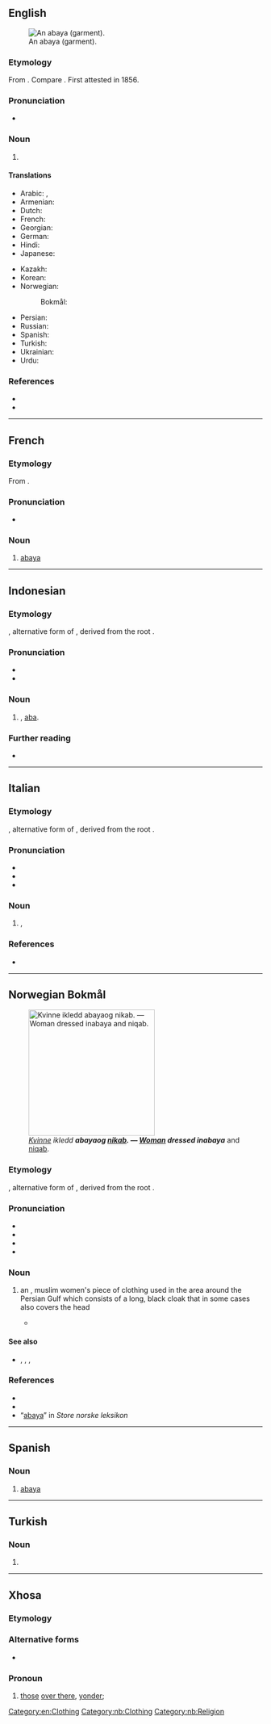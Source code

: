 ==English==
{{wikipedia}}
[[Image:Aba (PSF).png|thumb|upright|An abaya (garment).]]

===Etymology===
From {{bor|en|ar|عَبَايَة}}. Compare {{m|en|aba}}. First attested in 1856.

===Pronunciation===
* {{a|GenAm}} {{IPA|en|/əˈbeɪ.jə/}}

===Noun===
{{en-noun}}

# {{synonym of|en|aba}}

====Translations====
{{trans-top|coarse, often striped, felted fabric from the Middle East, woven from goat or camel hair}}
* Arabic: {{t|ar|عَبَايَة|f}}, {{t|ar|عَبَاءَة|f}}
* Armenian: {{t+|hy|աբա|sc=Armn}}
* Dutch: {{t+|nl|aba|m}}
* French: {{t+|fr|abaya|f}}
* Georgian: {{t|ka|აბაია}}
* German: {{t|de|Abaya|f}}
* Hindi: {{t|hi|अबाया}}
* Japanese: {{t|ja|アバヤ|tr=abaya}}
{{trans-mid}}
* Kazakh: {{t|kk|абайя}}
* Korean: {{t|ko|아바야}}
* Norwegian:
*: Bokmål: {{t|nb|abaya|m}}
* Persian: {{t|fa|عبایه|tr='abâye}}
* Russian: {{t+|ru|аба́йя|f}}
* Spanish: {{t+|es|abaya|f}}
* Turkish: {{t|tr|abaye}}
* Ukrainian: {{t|uk|аба́я|f}}
* Urdu: {{t|ur|عبایہ|tr=abāya}}
{{trans-bottom}}

{{trans-see|loose-fitting sleeveless garment, made from abaya or silk|aba}}

===References===
* {{R:MW3 1976}}
* {{R:SOED5|page=2}}

[[Category:en:Clothing]]

----

==French==

===Etymology===
From {{etyl|ar|fr}} {{m|ar|عَبَايَة}}.

===Pronunciation===
* {{fr-IPA|abaïa}}

===Noun===
{{fr-noun|f}}

# [[#English|abaya]]

----

==Indonesian==
{{wikipedia||lang=id}}

===Etymology===
{{ubor|id|ar|عَبَايَة}}, alternative form of {{m|ar|عَبَاءَة||cloak}}, derived from the root {{m|ar|ع ب ء}}.

===Pronunciation===
* {{IPA|id|[ˈabaja]}}
* {{hyphenation|id|aba|ya}}

===Noun===
{{id-noun|head=|pl=-}}

# {{l|en|abaya}}, [[aba]].

===Further reading===
* {{R:KBBI Daring}}

----
==Italian==

===Etymology===
{{ubor|it|ar|عَبَايَة}}, alternative form of {{m|ar|عَبَاءَة||cloak}}, derived from the root {{m|ar|ع ب ء}}.

===Pronunciation===
* {{it-IPA|abàia}}
* {{rhymes|it|aja}}
* {{hyph|it|a|bà|ya}}

===Noun===
{{it-noun|f|-}}
{{wiki|lang=it|Abaya (indumento)}}
# {{lb|it|neologism|Islam}} {{l|en|abaya}}, {{l|en|aba}}

===References===
* {{R:it:Trec|abaya_%28Neologismi%29|abaya}}

{{C|it|Clothing}}

----

==Norwegian Bokmål==
{{wp|lang=nb|Abaya}}

[[Image:Woman wearing abaya and niqab.jpg|250px|thumb|''[[kvinne|Kvinne]] ikledd  '''''abaya''''' og [[nikab]]''.  — [[woman|Woman]] dressed in '''''abaya''''' and [[niqab]].]]

===Etymology===
{{ubor|nb|ar|عَبَايَة}}, alternative form of {{m|ar|عَبَاءَة||cloak. frock}}, derived from the root {{m|ar|ع ب ء}}.

===Pronunciation===
* {{IPA|nb|/aˈbajːa/}}
* {{audio|nb|NB - Pronunciation of Norwegian Bokmål «abaya».ogg|Audio}}
* {{rhymes|nb|ajːa}}
* {{hyph|nb|ab|ay|a}}

===Noun===
{{nb-noun-m1}}

# {{lb|nb|Islam}} an {{l|en|abaya}}, muslim women's piece of clothing used in the area around the Persian Gulf which consists of a long, black cloak that in some cases also covers the head
#* {{quote-journal|nb|date=16.02.2001|work=VG|text=aldri tidligere har så mange irakiske kvinner dekket seg til i den svarte abayaen|t=never before have so many Iraqi women covered themselves in the black abaya}}

====See also====
* {{l|nb|chador||chador}}, {{l|nb|burka||burka}}, {{l|nb|hijab||hijab}}, {{l|nb|kaftan||kaftan}}

===References===
* {{R:The Bokmål Dictionary}}
* {{R:NAOB}}
* “[http://www.snl.no/abaya abaya]” in ''Store norske leksikon''

[[Category:nb:Clothing]]
[[Category:nb:Religion]]

----

==Spanish==

===Noun===
{{es-noun|f}}

# [[#English|abaya]]

----

==Turkish==

===Noun===
{{tr-noun-form}}

# {{inflection of|tr|aba||dat|s}}

----

==Xhosa==

===Etymology===
{{rfe|xh}}

===Alternative forms===
* {{l|xh|abaa}}

===Pronoun===
{{head|xh|pronoun|cat2=demonstrative pronouns}}

# [[those]] [[over there]], [[yonder]]; {{n-g|class 2 remote demonstrative.}}